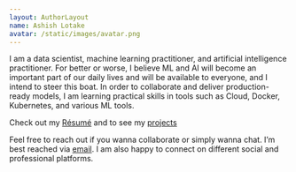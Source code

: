 ```yaml
---
layout: AuthorLayout
name: Ashish Lotake
avatar: /static/images/avatar.png
---
```


I am a data scientist, machine learning practitioner, and artificial intelligence practitioner. For better or worse, I believe ML and AI will become an important part of our daily lives and will be available to everyone, and I intend to steer this boat. In order to collaborate and deliver production-ready models, I am learning practical skills in tools such as Cloud, Docker, Kubernetes, and various ML tools.

Check out my [Résumé](http://ashishlotake.com/static/resume.pdf) and to see my [projects](/projects)

Feel free to reach out if you wanna collaborate or simply wanna chat. I’m best reached via [email](mailto:hello@ashihlotake.com). I am also happy to connect on different social and professional platforms.